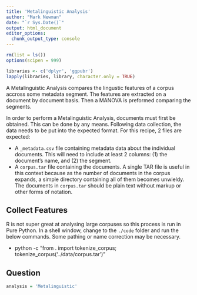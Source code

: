 ```yaml
---
title: 'Metalinguistic Analysis'
author: "Mark Newman"
date: "`r Sys.Date()`"
output: html_document
editor_options: 
  chunk_output_type: console
---
```


```r
rm(list = ls())
options(scipen = 999)

libraries <- c('dplyr', 'ggpubr')
lapply(libraries, library, character.only = TRUE)
```

A Metalinguistic Analysis compares the lingustic features of a corpus accross some metadata segment.
The features are extracted on a document by document basis.
Then a MANOVA is preformed comparing the segments.

In order to perform a Metalinguistic Analysis, documents must first be obtained.
This can be done by any means.
Following data collection, the data needs to be put into the expected format.
For this recipe, 2 files are expected:

* A `_metadata.csv` file containing metadata data about the individual documents.
  This will need to include at least 2 columns: (1) the document's name, and (2) the segment.
* A `corpus.tar` file containing the documents.
  A single TAR file is useful in this context because as the number of documents in the corpus expands, a simple directory containing all of them becomes unwieldy.
  The documents in `corpus.tar` should be plain text without markup or other forms of notation. 

## Collect Features

R is not super great at analysing large corpuses so this process is run in Pure Python.
In a shell window, change to the `./code` folder and run the below commands.
Some pathing or name correction may be necessary.

* python -c "from . import tokenize_corpus; tokenize_corpus('../data/corpus.tar')"

## Question

```r
analysis = 'Metalinguistic'
```
